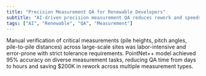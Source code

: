 ```yaml
---
title: "Precision Measurement QA for Renewable Developers"
subtitle: "AI-driven precision measurement QA reduces rework and speeds up verification for renewable projects."
tags: ["AI", "Renewable", "QA", "Measurement"]
---
```


Manual verification of critical measurements (pile heights, pitch angles, pile-to-pile distances) across large-scale sites was labor-intensive and error-prone with strict tolerance requirements. PointNet++ model achieved 95% accuracy on diverse measurement tasks, reducing QA time from days to hours and saving $200K in rework across multiple measurement types.